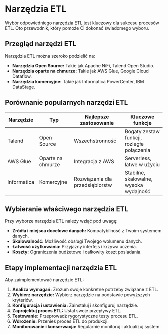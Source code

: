 # Narzędzia ETL

Wybór odpowiedniego narzędzia ETL jest kluczowy dla sukcesu procesów ETL. Oto przewodnik, który pomoże Ci dokonać świadomego wyboru.

## Przegląd narzędzi ETL

Narzędzia ETL można szeroko podzielić na:

- **Narzędzia Open Source:** Takie jak Apache NiFi, Talend Open Studio.
- **Narzędzia oparte na chmurze:** Takie jak AWS Glue, Google Cloud Dataflow.
- **Narzędzia komercyjne:** Takie jak Informatica PowerCenter, IBM DataStage.

## Porównanie popularnych narzędzi ETL

| Narzędzie | Typ | Najlepsze zastosowanie | Kluczowe funkcje |
|------|------|----------|--------------|
| Talend | Open Source | Wszechstronność | Bogaty zestaw funkcji, rozległe połączenia |
| AWS Glue | Oparte na chmurze | Integracja z AWS | Serverless, łatwe w użyciu |
| Informatica | Komercyjne | Rozwiązania dla przedsiębiorstw | Stabilne, skalowalne, wysoka wydajność |

## Wybieranie właściwego narzędzia ETL

Przy wyborze narzędzia ETL należy wziąć pod uwagę:

- **Źródła i miejsca docelowe danych:** Kompatybilność z Twoim systemem danych.
- **Skalowalność:** Możliwość obsługi Twojego wolumenu danych.
- **Łatwość użytkowania:** Przyjazny interfejs i krzywa uczenia.
- **Koszty:** Ograniczenia budżetowe i całkowity koszt posiadania.

## Etapy implementacji narzędzia ETL

Aby zaimplementować narzędzie ETL:

1. **Analiza wymagań:** Zrozum swoje konkretne potrzeby związane z ETL.
2. **Wybierz narzędzie:** Wybierz narzędzie na podstawie powyższych kryteriów.
3. **Konfiguracja i ustawienia:** Zainstaluj i skonfiguruj narzędzie.
4. **Zaprojektuj proces ETL:** Ustal swoje przepływy ETL.
5. **Testowanie:** Przeprowadź rygorystyczne testy procesu ETL.
6. **Wdrożenie:** Przenieś proces ETL do produkcji.
7. **Monitorowanie i konserwacja:** Regularnie monitoruj i aktualizuj system.